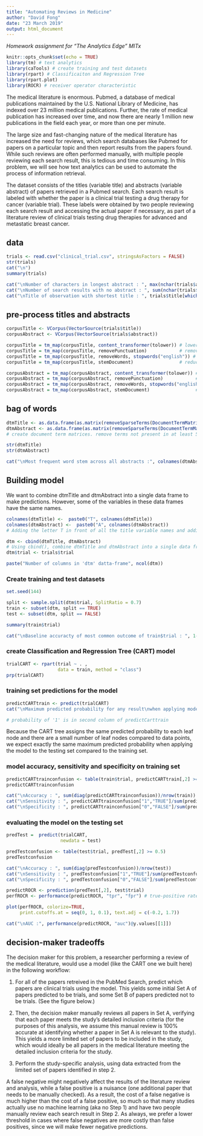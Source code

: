 ```yaml
---
title: "Automating Reviews in Medicine"
author: "David Fong"
date: "23 March 2019"
output: html_document
---
```


*Homework assignment for "The Analytics Edge" MITx*

```r
knitr::opts_chunk$set(echo = TRUE)
library(tm) # text analytics
library(caTools) # create training and test datasets
library(rpart) # Classificaiton and Regression Tree
library(rpart.plot)
library(ROCR) # receiver operator characteristic
```

The medical literature is enormous. Pubmed, a database of medical publications maintained by the U.S. National Library of Medicine, has indexed over 23 million medical publications. Further, the rate of medical publication has increased over time, and now there are nearly 1 million new publications in the field each year, or more than one per minute.

The large size and fast-changing nature of the medical literature has increased the need for reviews, which search databases like Pubmed for papers on a particular topic and then report results from the papers found. While such reviews are often performed manually, with multiple people reviewing each search result, this is tedious and time consuming. In this problem, we will see how text analytics can be used to automate the process of information retrieval.

The dataset consists of the titles (variable title) and abstracts (variable abstract) of papers retrieved in a Pubmed search. Each search result is labeled with whether the paper is a clinical trial testing a drug therapy for cancer (variable trial). These labels were obtained by two people reviewing each search result and accessing the actual paper if necessary, as part of a literature review of clinical trials testing drug therapies for advanced and metastatic breast cancer.

## data


```r
trials <- read.csv("clinical_trial.csv", stringsAsFactors = FALSE)
str(trials)
cat("\n")
summary(trials)
```

```r
cat("\nNumber of characters in longest abstract : ", max(nchar(trials$abstract)))
cat("\nNumber of search results with no abstract : ", sum(nchar(trials$abstract)==0))
cat("\nTitle of observation with shortest title : ", trials$title[which.min(nchar(trials$title))])
```

## pre-process titles and abstracts

```r
corpusTitle <- VCorpus(VectorSource(trials$title))
corpusAbstract <- VCorpus(VectorSource(trials$abstract))

corpusTitle = tm_map(corpusTitle, content_transformer(tolower)) # lower-case
corpusTitle = tm_map(corpusTitle, removePunctuation)            # remove punctuation
corpusTitle = tm_map(corpusTitle, removeWords, stopwords("english")) # remove stop words
corpusTitle = tm_map(corpusTitle, stemDocument)                 # reduce words to 'stems'

corpusAbstract = tm_map(corpusAbstract, content_transformer(tolower)) # lower-case
corpusAbstract = tm_map(corpusAbstract, removePunctuation)            # remove punctuation
corpusAbstract = tm_map(corpusAbstract, removeWords, stopwords("english")) # remove stop words
corpusAbstract = tm_map(corpusAbstract, stemDocument)                 # reduce words to 'stems'

```

## bag of words
```r
dtmTitle <- as.data.frame(as.matrix(removeSparseTerms(DocumentTermMatrix(corpusTitle), 0.95)))
dtmAbstract <- as.data.frame(as.matrix(removeSparseTerms(DocumentTermMatrix(corpusAbstract), 0.95)))
# create document term matrices. remove terms not present in at least 5% of documents

str(dtmTitle)
str(dtmAbstract)
```

```r
cat("\nMost frequent word stem across all abstracts :", colnames(dtmAbstract)[which.max(colSums(dtmAbstract))])
```

## Building model

We want to combine dtmTitle and dtmAbstract into a single data frame to make predictions. However, some of the variables in these data frames have the same names. 

```r
colnames(dtmTitle) <-  paste0("T", colnames(dtmTitle))
colnames(dtmAbstract) <-  paste0("A", colnames(dtmAbstract))
# Adding the letter T in front of all the title variable names and adding the letter A in front of all the abstract variable names.

dtm <- cbind(dtmTitle, dtmAbstract)
# Using cbind(), combine dtmTitle and dtmAbstract into a single data frame called dtm:
dtm$trial <- trials$trial

paste("Number of columns in 'dtm' datta-frame", ncol(dtm))
```

### Create training and test datasets

```r
set.seed(144)

split <- sample.split(dtm$trial, SplitRatio = 0.7)
train <- subset(dtm, split == TRUE)
test <- subset(dtm, split == FALSE)

summary(train$trial)

cat("\nBaseline accuracty of most common outcome of train$trial : ", 1-mean(train$trial))
```

### create Classification and Regression Tree (CART) model

```r
trialCART <- rpart(trial ~ . ,
                   data = train, method = "class")
prp(trialCART)
```

### training set predictions for the model

```r
predictCARTtrain <- predict(trialCART)
cat("\nMaximum predicted probability for any result\nwhen applying model to training set :", max(predictCARTtrain[,2]))

# probability of '1' is in second column of predictCarttrain
```

Because the CART tree assigns the same predicted probability to each leaf node and there are a small number of leaf nodes compared to data points, we expect exactly the same maximum predicted probability when applying the model to the testing set compared to the training set.

### model accuracy, sensitivity and specificity on training set

```r
predictCARTtrainconfusion <- table(train$trial, predictCARTtrain[,2] >= 0.5)
predictCARTtrainconfusion

cat("\nAccuracy : ", sum(diag(predictCARTtrainconfusion))/nrow(train))
cat("\nSensitivity : ", predictCARTtrainconfusion["1","TRUE"]/sum(predictCARTtrainconfusion["1",]))
cat("\nSpecificity : ", predictCARTtrainconfusion["0","FALSE"]/sum(predictCARTtrainconfusion["0",]))
```

### evaluating the model on the testing set

```r
predTest =  predict(trialCART,
                    newdata = test)

predTestconfusion <- table(test$trial, predTest[,2] >= 0.5)
predTestconfusion

cat("\nAccuracy : ", sum(diag(predTestconfusion))/nrow(test))
cat("\nSensitivity : ", predTestconfusion["1","TRUE"]/sum(predTestconfusion["1",]))
cat("\nSpecificity : ", predTestconfusion["0","FALSE"]/sum(predTestconfusion["0",]))
```


```r
predictROCR <- prediction(predTest[,2], test$trial)
perfROCR <- performance(predictROCR, "tpr", "fpr") # true-positive rate vs false-positive rate

plot(perfROCR, colorize=TRUE,
     print.cutoffs.at = seq(0, 1, 0.1), text.adj = c(-0.2, 1.7))

cat("\nAUC :", performance(predictROCR, "auc")@y.values[[1]])
```

## decision-maker tradeoffs

The decision maker for this problem, a researcher performing a review of the medical literature, would use a model (like the CART one we built here) in the following workflow:

1) For all of the papers retreived in the PubMed Search, predict which papers are clinical trials using the model. This yields some initial Set A of papers predicted to be trials, and some Set B of papers predicted not to be trials. (See the figure below.)

2) Then, the decision maker manually reviews all papers in Set A, verifying that each paper meets the study's detailed inclusion criteria (for the purposes of this analysis, we assume this manual review is 100% accurate at identifying whether a paper in Set A is relevant to the study). This yields a more limited set of papers to be included in the study, which would ideally be all papers in the medical literature meeting the detailed inclusion criteria for the study.

3) Perform the study-specific analysis, using data extracted from the limited set of papers identified in step 2.

A false negative might negatively affect the results of the literature review and analysis, while a false positive is a nuisance (one additional paper that needs to be manually checked). As a result, the cost of a false negative is much higher than the cost of a false positive, so much so that many studies actually use no machine learning (aka no Step 1) and have two people manually review each search result in Step 2. As always, we prefer a lower threshold in cases where false negatives are more costly than false positives, since we will make fewer negative predictions. 

